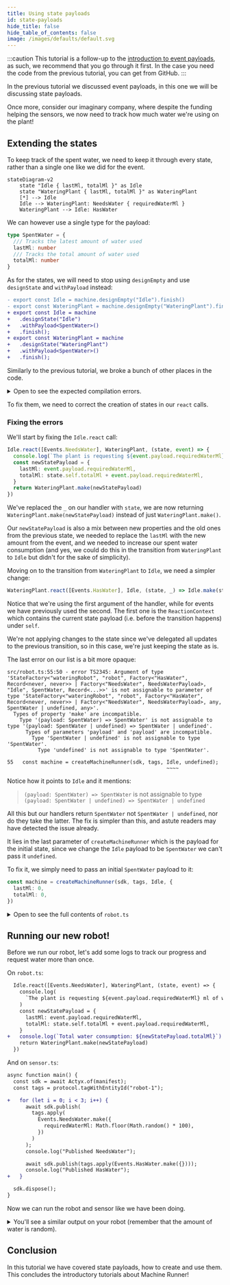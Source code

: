```yaml
---
title: Using state payloads
id: state-payloads
hide_title: false
hide_table_of_contents: false
image: /images/defaults/default.svg
---
```


<!-- TODO: get a repo link -->

:::caution
This tutorial is a follow-up to the [introduction to event payloads](/docs/tutorials/getting-started/machine-runner/event-payloads),
as such, we recommend that you go through it first.
In the case you need the code from the previous tutorial, you can get from GitHub.
:::

In the previous tutorial we discussed event payloads,
in this one we will be discussing state payloads.

Once more, consider our imaginary company, where despite the funding helping the sensors,
we now need to track how much water we're using on the plant!

## Extending the states

To keep track of the spent water, we need to keep it through every state,
rather than a single one like we did for the event.

```mermaid
stateDiagram-v2
    state "Idle { lastMl, totalMl }" as Idle
    state "WateringPlant { lastMl, totalMl }" as WateringPlant
    [*] --> Idle
    Idle --> WateringPlant: NeedsWater { requiredWaterMl }
    WateringPlant --> Idle: HasWater
```

We can however use a single type for the payload:

```ts title="src/robot.ts"
type SpentWater = {
  /// Tracks the latest amount of water used
  lastMl: number
  /// Tracks the total amount of water used
  totalMl: number
}
```

As for the states, we will need to stop using `designEmpty` and use `designState` and `withPayload` instead:

```diff
- export const Idle = machine.designEmpty("Idle").finish()
- export const WateringPlant = machine.designEmpty("WateringPlant").finish()
+ export const Idle = machine
+   .designState("Idle")
+   .withPayload<SpentWater>()
+   .finish();
+ export const WateringPlant = machine
+   .designState("WateringPlant")
+   .withPayload<SpentWater>()
+   .finish();
```

Similarly to the previous tutorial, we broke a bunch of other places in the code.

<details>
<summary>Open to see the expected compilation errors.</summary>

```bash
$ npm run start-robot

> tomato-robot@1.0.0 start-robot
> tsc && node src/index.js

src/robot.ts:41:24 - error TS2554: Expected 1 arguments, but got 0.

41   return WateringPlant.make();
                          ~~~~~~

  node_modules/@actyx/machine-runner/lib/esm/design/state.d.ts:122:12
    122     make: (payload: StatePayload) => StatePayload;
                   ~~~~~~~~~~~~~~~~~~~~~
    An argument for 'payload' was not provided.

src/robot.ts:44:58 - error TS2554: Expected 1 arguments, but got 0.

44 WateringPlant.react([Events.HasWater], Idle, (_) => Idle.make())
                                                            ~~~~~~

  node_modules/@actyx/machine-runner/lib/esm/design/state.d.ts:122:12
    122     make: (payload: StatePayload) => StatePayload;
                   ~~~~~~~~~~~~~~~~~~~~~
    An argument for 'payload' was not provided.

src/robot.ts:55:50 - error TS2345: Argument of type 'StateFactory<"wateringRobot", "robot", Factory<"HasWater", Record<never, never>> | Factory<"NeedsWater", NeedsWaterPayload>, "Idle", SpentWater, Record<...>>' is not assignable to parameter of type 'StateFactory<"wateringRobot", "robot", Factory<"HasWater", Record<never, never>> | Factory<"NeedsWater", NeedsWaterPayload>, any, SpentWater | undefined, any>'.
  Types of property 'make' are incompatible.
    Type '(payload: SpentWater) => SpentWater' is not assignable to type '(payload: SpentWater | undefined) => SpentWater | undefined'.
      Types of parameters 'payload' and 'payload' are incompatible.
        Type 'SpentWater | undefined' is not assignable to type 'SpentWater'.
          Type 'undefined' is not assignable to type 'SpentWater'.

55   const machine = createMachineRunner(sdk, tags, Idle, undefined)
                                                    ~~~~


Found 3 errors in the same file, starting at: src/robot.ts:41
```

</details>

To fix them, we need to correct the creation of states in our `react` calls.

### Fixing the errors

We'll start by fixing the `Idle.react` call:

```ts title="src/robot.ts"
Idle.react([Events.NeedsWater], WateringPlant, (state, event) => {
  console.log(`The plant is requesting ${event.payload.requiredWaterMl} ml of water!`)
  const newStatePayload = {
    lastMl: event.payload.requiredWaterMl,
    totalMl: state.self.totalMl + event.payload.requiredWaterMl,
  }
  return WateringPlant.make(newStatePayload)
})
```

We've replaced the `_` on our handler with `state`,
we are now returning `WateringPlant.make(newStatePayload)` instead of just `WateringPlant.make()`.

Our `newStatePayload` is also a mix between new properties and the old ones from the previous state,
we needed to replace the `lastMl` with the new amount from the event, and we needed to increase our spent water consumption
(and yes, we could do this in the transition from `WateringPlant` to `Idle` but didn't for the sake of simplicity).

Moving on to the transition from `WateringPlant` to `Idle`, we need a simpler change:

```ts title="src/robot.ts"
WateringPlant.react([Events.HasWater], Idle, (state, _) => Idle.make(state.self))
```

Notice that we're using the first argument of the handler, while for events we have previously used the second.
The first one is the `ReactionContext` which contains the current state payload (i.e. before the transition happens) under `self`.

We're not applying changes to the state since we've delegated all updates to the previous transition,
so in this case, we're just keeping the state as is.

The last error on our list is a bit more opaque:

```
src/robot.ts:55:50 - error TS2345: Argument of type 'StateFactory<"wateringRobot", "robot", Factory<"HasWater", Record<never, never>> | Factory<"NeedsWater", NeedsWaterPayload>, "Idle", SpentWater, Record<...>>' is not assignable to parameter of type 'StateFactory<"wateringRobot", "robot", Factory<"HasWater", Record<never, never>> | Factory<"NeedsWater", NeedsWaterPayload>, any, SpentWater | undefined, any>'.
  Types of property 'make' are incompatible.
    Type '(payload: SpentWater) => SpentWater' is not assignable to type '(payload: SpentWater | undefined) => SpentWater | undefined'.
      Types of parameters 'payload' and 'payload' are incompatible.
        Type 'SpentWater | undefined' is not assignable to type 'SpentWater'.
          Type 'undefined' is not assignable to type 'SpentWater'.

55   const machine = createMachineRunner(sdk, tags, Idle, undefined);
                                                    ~~~~
```

Notice how it points to `Idle` and it mentions:

> `(payload: SpentWater) => SpentWater` is not assignable to type `(payload: SpentWater | undefined) => SpentWater | undefined`

All this but our handlers return `SpentWater` not `SpentWater | undefined`, nor do they take the latter.
The fix is simpler than this, and astute readers may have detected the issue already.

It lies in the last parameter of `createMachineRunner` which is the payload for the initial state,
since we change the `Idle` payload to be `SpentWater` we can't pass it `undefined`.

To fix it, we simply need to pass an initial `SpentWater` payload to it:

```ts title="src/robot.ts"
const machine = createMachineRunner(sdk, tags, Idle, {
  lastMl: 0,
  totalMl: 0,
})
```

<details>
  <summary>
    Open to see the full contents of <code>robot.ts</code>
  </summary>

```ts title="src/robot.ts"
import { createMachineRunner } from '@actyx/machine-runner'
import { Actyx } from '@actyx/sdk'
import { Events, manifest, protocol } from './protocol'

type SpentWater = {
  lastMl: number
  totalMl: number
}

const machine = protocol.makeMachine('robot')

export const Idle = machine.designState('Idle').withPayload<SpentWater>().finish()

export const WateringPlant = machine.designState('WateringPlant').withPayload<SpentWater>().finish()

Idle.react([Events.NeedsWater], WateringPlant, (state, event) => {
  console.log(`The plant is requesting ${event.payload.requiredWaterMl} ml of water!`)
  const newStatePayload = {
    lastMl: event.payload.requiredWaterMl,
    totalMl: state.self.totalMl + event.payload.requiredWaterMl,
  }
  console.log(`Total water consumption: ${newStatePayload.totalMl}`)
  return WateringPlant.make(newStatePayload)
})

WateringPlant.react([Events.HasWater], Idle, (state, _) => Idle.make(state.self))

export async function main() {
  const sdk = await Actyx.of(manifest)
  const tags = protocol.tagWithEntityId('robot-1')
  const machine = createMachineRunner(sdk, tags, Idle, {
    lastMl: 0,
    totalMl: 0,
  })

  for await (const state of machine) {
    console.log(state)
  }
}

main()
```

</details>

## Running our new robot!

Before we run our robot, let's add some logs to track our progress and request water more than once.

On `robot.ts`:

```diff
  Idle.react([Events.NeedsWater], WateringPlant, (state, event) => {
    console.log(
      `The plant is requesting ${event.payload.requiredWaterMl} ml of water!`
    )
    const newStatePayload = {
      lastMl: event.payload.requiredWaterMl,
      totalMl: state.self.totalMl + event.payload.requiredWaterMl,
    }
+   console.log(`Total water consumption: ${newStatePayload.totalMl}`)
    return WateringPlant.make(newStatePayload)
  })
```

And on `sensor.ts`:

```diff
async function main() {
  const sdk = await Actyx.of(manifest);
  const tags = protocol.tagWithEntityId("robot-1");

+   for (let i = 0; i < 3; i++) {
      await sdk.publish(
        tags.apply(
          Events.NeedsWater.make({
            requiredWaterMl: Math.floor(Math.random() * 100),
          })
        )
      );
      console.log("Published NeedsWater");

      await sdk.publish(tags.apply(Events.HasWater.make({})));
      console.log("Published HasWater");
+   }

  sdk.dispose();
}
```

Now we can run the robot and sensor like we have been doing.

<details>
<summary>You'll see a similar output on your robot (remember that the amount of water is random).</summary>

```bash
$ npm run start-robot

> tomato-robot@1.0.0 start-robot
> tsc && node src/index.js

{
  is: [Function: is],
  as: [Function: as],
  cast: [Function: cast],
  payload: { lastMl: 0, totalMl: 0 },
  type: 'Idle'
}
The plant is requesting 45 ml of water!
Total water consumption: 45
{
  is: [Function: is],
  as: [Function: as],
  cast: [Function: cast],
  payload: { lastMl: 45, totalMl: 45 },
  type: 'WateringPlant'
}
{
  is: [Function: is],
  as: [Function: as],
  cast: [Function: cast],
  payload: { lastMl: 45, totalMl: 45 },
  type: 'Idle'
}
The plant is requesting 69 ml of water!
Total water consumption: 114
{
  is: [Function: is],
  as: [Function: as],
  cast: [Function: cast],
  payload: { lastMl: 69, totalMl: 114 },
  type: 'WateringPlant'
}
{
  is: [Function: is],
  as: [Function: as],
  cast: [Function: cast],
  payload: { lastMl: 69, totalMl: 114 },
  type: 'Idle'
}
The plant is requesting 41 ml of water!
Total water consumption: 155
{
  is: [Function: is],
  as: [Function: as],
  cast: [Function: cast],
  payload: { lastMl: 41, totalMl: 155 },
  type: 'WateringPlant'
}
{
  is: [Function: is],
  as: [Function: as],
  cast: [Function: cast],
  payload: { lastMl: 41, totalMl: 155 },
  type: 'Idle'
}
```

</details>

## Conclusion

In this tutorial we have covered state payloads, how to create and use them.
This concludes the introductory tutorials about Machine Runner!
